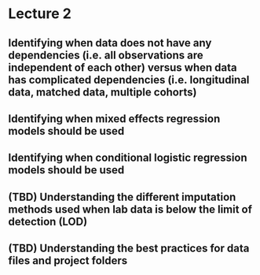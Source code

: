 # Lecture 2

## Identifying when data does not have any dependencies (i.e. all observations are independent of each other) versus when data has complicated dependencies (i.e. longitudinal data, matched data, multiple cohorts)


## Identifying when mixed effects regression models should be used

## Identifying when conditional logistic regression models should be used

## (TBD) Understanding the different imputation methods used when lab data is below the limit of detection (LOD)

## (TBD) Understanding the best practices for data files and project folders

